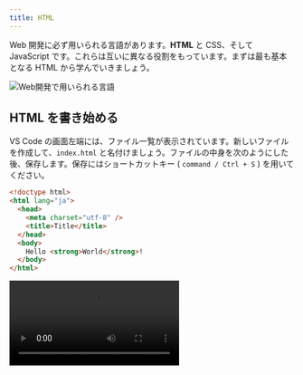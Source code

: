 ```yaml
---
title: HTML
---
```



Web 開発に必ず用いられる言語があります。<Term type="html">**HTML**</Term> と CSS、そして JavaScript です。これらは互いに異なる役割をもっています。まずは最も基本となる <Term type="html">HTML</Term> から学んでいきましょう。

![Web開発で用いられる言語](./web-development-languages.drawio.svg)

## <Term type="html">HTML</Term> を書き始める

VS Code の画面左端には、ファイル一覧が表示されています。新しいファイルを作成して、`index.html` と名付けましょう。ファイルの中身を次のようにした後、保存します。保存にはショートカットキー ( `command / Ctrl + S` ) を用いてください。

```html title="index.html"
<!doctype html>
<html lang="ja">
  <head>
    <meta charset="utf-8" />
    <title>Title</title>
  </head>
  <body>
    Hello <strong>World</strong>!
  </body>
</html>
```

<video src={createFileVideo} controls />

## ブラウザで <Term type="html">HTML</Term> ファイルを開く

前頁で作成したフォルダを開き、`index.html` が作成されていることを確認しましょう。このファイルをダブルクリックして開きます。`Hello World!` (`World`の部分だけ太字) が表示されましたか？

<video src={openInBrowserVideo} controls />

:::info 拡張子

VS Code 上で作成したファイルは `index.html` でした。しかしながら、Windows でフォルダの中身を見ると `index` しか表示されません（Mac の場合は正しく表示されます）。なぜでしょうか？

ファイル名の `.` (ピリオド) 以降の部分は<Term type="fileExtension">**拡張子**</Term>と呼ばれ、ファイルの種類を識別するために用いられることが多いです。先ほど `index.html` という名前のファイルを作成したのは、<Term type="html">HTML</Term>ファイルであることを明示するためです。

実は Windows では、拡張子は標準で表示されません。下の動画を参考に、拡張子を表示する設定に変更しておきましょう。

<video src={showFileExtensionsVideo} controls />

:::

## <Term type="html">HTML</Term> の構造

それでは、先ほどのファイルの中身を見ていきましょう。

`<strong>World</strong>` の部分に注目してください。

<Term type="html">HTML</Term> ファイルは、文書に意味を持たせるために、<Term type="tag">**タグ**</Term>と呼ばれる構造を持つことができます。<Term type="tag">タグ</Term>は、`<tag>` のような、`<` と `>` で囲まれた英数字のまとまりです。

{/* prettier-ignore */}
<Term type="tag">タグ</Term>は、`<tag>内容</tag>` のように、<Term type="tag">タグ</Term>名の先頭にスラッシュを付けるか否かの区別により<Term type="startTag">**開始タグ**</Term>と<Term type="endTag">**終了タグ**</Term>に分かれ、内部にテキストや別のタグを挟み込むことができます。
<Term type="startTag">開始タグ</Term>から<Term type="endTag">終了タグ</Term>までのまとまりを<Term type="element">**要素**</Term>といいます。

`body` 要素の中身を書き換え、次のようにしてみましょう。

<!-- prettier-ignore -->
```html title="index.html"
<!doctype html>
<html lang="ja">
  <head>
    <meta charset="utf-8" />
    <title>Title</title>
  </head>
  <body>
    Hello <a href="https://www.google.com/"><strong>World</strong></a>!
  </body>
</html>
```

繰り返しになりますが、<Term type="html">HTML</Term> を編集したら、`command / Ctrl + S` キーを押してファイルを保存します。ファイル名の横に表示されている丸い記号が消えたら保存が完了しています。

![ファイルを保存する](./save-file.png)

:::tip ショートカットキー

ショートカットキーがうまく押せませんか？ `command / Ctrl + S` はよく、「`command (macOS)` または `Ctrl (Windows)` キーと `S` キーを同時に押す」と言われますが、実は同時に押すと半分くらいの確率で失敗します。`command / Ctrl` キーを押した後、キーから指を離す前に `S` キーを押しましょう。

ショートカットキーを使いこなせるようになると、パソコンの操作速度が飛躍的に上昇します。慣れている人がパソコンを操作しているのを見たら、ぜひ後ろから覗き込んでみましょう。便利そうなショートカットキーを使っている人がいたら身に付けるようにすると良いです。

:::

保存したら、ブラウザの更新ボタンを押して、ページを再読み込みします。

<video src={reloadBrowserVideo} autoPlay muted loop controls />

`<a href="https://www.google.com/">～</a>` は **`a` <Term type="element">要素</Term>** です。<Term type="startTag">開始タグ</Term>の中に `href="https://www.google.com/"` という部分があります。これが<Term type="attribute">**属性**</Term>です。<Term type="attribute">属性</Term>は、<Term type="startTag">開始タグ</Term> の中に `属性名="値"` のように記述され、<Term type="element">要素</Term>の特徴を表します。`a` <Term type="element">要素</Term>の **`href` <Term type="attribute">属性</Term>**は、ハイパーリンクのリンク先を表す<Term type="attribute">属性</Term>です。

これにより、ハイパーリンクが設定されます。この例では `a` <Term type="element">要素</Term>の中に `strong` <Term type="element">要素</Term>が含まれています。このように、HTML タグは<Term type="htmlNest">**ネスト**</Term>させることにより、効果を重ね掛けすることができます。

![ネストされた要素](./nested-elements.png)

## <Term type="html">HTML</Term> の文法

それでは、作成した <Term type="html">HTML</Term> をもう一度見直してみましょう。

すべての <Term type="html">HTML</Term> ファイルは、

```html title="index.html"
<!doctype html>
```

という、「このファイルは <Term type="html">HTML</Term> ファイルだ！」と宣言する定型句から始まります。

続けて記述されるのは `<html lang="ja">` 、つまり **`html` <Term type="element">要素</Term>** です。<Term type="html">HTML</Term> は、この `html` <Term type="element">要素</Term>を根とした木構造になっています。このため、`html` <Term type="tag">タグ</Term>の閉じ<Term type="tag">タグ</Term>はファイルの末尾に現れます。

`html` <Term type="element">要素</Term>の直属の子<Term type="element">要素</Term>は、**`head` <Term type="element">要素</Term>**と**`body` <Term type="element">要素</Term>**の二つだけです。このうち、後者 (`body` <Term type="element">要素</Term>) が実際にブラウザの表示領域上に表示されることになります。

![HTMLの構造](./html-structure.drawio.svg)

:::info

ブラウザの画面内に表示される情報を表すのは `body` <Term type="element">要素</Term>中だけなので、<Term type="html">HTML</Term> ファイルの編集は通常 `body` <Term type="element">要素</Term>内部が中心となります。このドキュメントでも、これ以降掲載する <Term type="html">HTML</Term> のサンプルコードは `body` <Term type="element">要素</Term>内部のみを記述することとします。

:::

## 課題

単一の HTML ファイルのみを使用して、遠足の持ち物リストを作成してみましょう。お弁当は何よりも重要なので太字にしましょう。

![簡単な課題の例](./easier-task-sample.png)

### ヒント

箇条書きを作るときには、単に「・」と書くのではなく箇条書き用のタグを使います。「HTML 箇条書き」などと検索してみましょう。

<Answer title="持ち物リスト">

```html
<!doctype html>
<html lang="ja">
  <head>
    <meta charset="utf-8" />
    <title>Title</title>
  </head>
  <body>
    <h1>遠足の持ち物</h1>
    <ul>
      <li><strong>お弁当</strong></li>
      <li>水筒</li>
      <li>タオル</li>
      <li>レジャーシート</li>
    </ul>
  </body>
</html>
```

<ViewSource url={import.meta.url} path="_samples/excursion" />

</Answer>

## 課題 (時間が余った場合)

単一の HTML ファイルのみを使用して、下のようなフォームを作成してみましょう。いきなり飛躍した感がありますが、やることは単純で、ひたすら HTML タグを並べるのみです。

![課題の例](task-sample.png)

### ヒント

- `ID` や `パスワード` といった文字が表形式に並んでいます。`table` タグで実現できます。
- テキストボックスは `input` タグで作成できます。
- 最後の箇条書きには `ul` タグや `li` タグを使用しています。

<Answer title="フォーム">

```html
<!doctype html>
<html lang="ja">
  <head>
    <meta charset="utf-8" />
    <title>課題: HTMLのみを使用してフォームを作成する</title>
  </head>
  <body>
    <p>新規登録</p>
    <table>
      <tr>
        <th>ID</th>
        <td><input type="text" /></td>
      </tr>
      <tr>
        <th>パスワード</th>
        <td><input type="password" /></td>
      </tr>
    </table>
    <ul>
      <li>IDは他のユーザーと重複させることはできません。</li>
      <li>パスワードは8文字以上です。</li>
    </ul>
  </body>
</html>
```

<ViewSource url={import.meta.url} path="_samples/form" />

</Answer>
